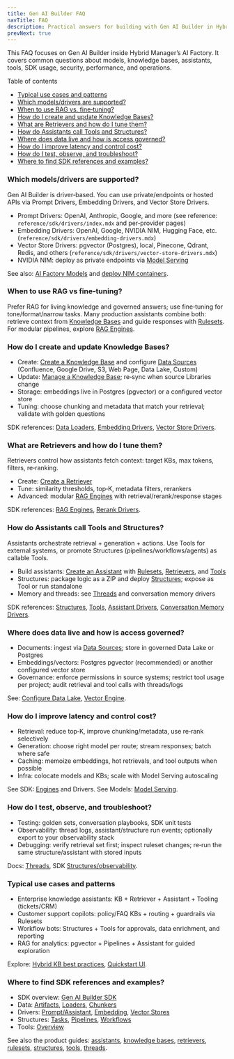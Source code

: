 ```yaml
---
title: Gen AI Builder FAQ
navTitle: FAQ
description: Practical answers for building with Gen AI Builder in Hybrid Manager — models, knowledge bases, assistants, tools, security, performance, and operations.
prevNext: true
---
```


This FAQ focuses on Gen AI Builder  inside Hybrid Manager’s AI Factory. It covers common questions about models, knowledge bases, assistants, tools, SDK usage, security, performance, and operations.

Table of contents

- [Typical use cases and patterns](#typical-use-cases-and-patterns)
- [Which models/drivers are supported?](#which-modelsdrivers-are-supported)
- [When to use RAG vs. fine‑tuning?](#when-to-use-rag-vs-fine-tuning)
- [How do I create and update Knowledge Bases?](#how-do-i-create-and-update-knowledge-bases)
- [What are Retrievers and how do I tune them?](#what-are-retrievers-and-how-do-i-tune-them)
- [How do Assistants call Tools and Structures?](#how-do-assistants-call-tools-and-structures)
- [Where does data live and how is access governed?](#where-does-data-live-and-how-is-access-governed)
- [How do I improve latency and control cost?](#how-do-i-improve-latency-and-control-cost)
- [How do I test, observe, and troubleshoot?](#how-do-i-test-observe-and-troubleshoot)
- [Where to find SDK references and examples?](#where-to-find-sdk-references-and-examples)

### Which models/drivers are supported?

Gen AI Builder is driver‑based. You can use private/endpoints or hosted APIs via Prompt Drivers, Embedding Drivers, and Vector Store Drivers.

- Prompt Drivers: OpenAI, Anthropic, Google, and more (see reference: `reference/sdk/drivers/index.mdx` and per‑provider pages)
- Embedding Drivers: OpenAI, Google, NVIDIA NIM, Hugging Face, etc. (`reference/sdk/drivers/embedding-drivers.mdx`)
- Vector Store Drivers: pgvector (Postgres), local, Pinecone, Qdrant, Redis, and others (`reference/sdk/drivers/vector-store-drivers.mdx`)
- NVIDIA NIM: deploy as private endpoints via [Model Serving](/edb-postgres-ai/1.3/ai-factory/model/)

See also: [AI Factory Models](/edb-postgres-ai/1.3/ai-factory/model/) and [deploy NIM containers](../model/deploy-nim-container).

### When to use RAG vs fine‑tuning?

Prefer RAG for living knowledge and governed answers; use fine‑tuning for tone/format/narrow tasks. Many production assistants combine both: retrieve context from [Knowledge Bases](knowledge-bases) and guide responses with [Rulesets](rulesets). For modular pipelines, explore [RAG Engines](reference/sdk/engines).

### How do I create and update Knowledge Bases?

- Create: [Create a Knowledge Base](create-knowledge-base) and configure [Data Sources](data-sources) (Confluence, Google Drive, S3, Web Page, Data Lake, Custom)
- Update: [Manage a Knowledge Base](manage-knowledge-base); re‑sync when source Libraries change
- Storage: embeddings live in Postgres (pgvector) or a configured vector store
- Tuning: choose chunking and metadata that match your retrieval; validate with golden questions

SDK references: [Data Loaders](reference/sdk/data/loaders.mdx), [Embedding Drivers](reference/sdk/drivers/embedding-drivers.mdx), [Vector Store Drivers](reference/sdk/drivers/vector-store-drivers.mdx).

### What are Retrievers and how do I tune them?

Retrievers control how assistants fetch context: target KBs, max tokens, filters, re‑ranking.

- Create: [Create a Retriever](/edb-postgres-ai/1.3/ai-factory/gen-ai/create-retriever)
- Tune: similarity thresholds, top‑K, metadata filters, rerankers
- Advanced: modular [RAG Engines](reference/sdk/engines) with retrieval/rerank/response stages

SDK references: [RAG Engines](reference/sdk/engines), [Rerank Drivers](reference/sdk/drivers/rerank-drivers.mdx).

### How do Assistants call Tools and Structures?

Assistants orchestrate retrieval + generation + actions. Use Tools for external systems, or promote Structures (pipelines/workflows/agents) as callable Tools.

- Build assistants: [Create an Assistant](create-assistant) with [Rulesets](create-ruleset), [Retrievers](create-retriever), and [Tools](create-tool)
- Structures: package logic as a ZIP and deploy [Structures](create-structure); expose as Tool or run standalone
- Memory and threads: see [Threads](threads) and conversation memory drivers

SDK references: [Structures](reference/sdk/structures), [Tools](reference/sdk/tools), [Assistant Drivers](reference/sdk/drivers/assistant-drivers.mdx), [Conversation Memory Drivers](reference/sdk/drivers/conversation-memory-drivers.mdx).

### Where does data live and how is access governed?

- Documents: ingest via [Data Sources](data-sources); store in governed Data Lake or Postgres
- Embeddings/vectors: Postgres pgvector (recommended) or another configured vector store
- Governance: enforce permissions in source systems; restrict tool usage per project; audit retrieval and tool calls with threads/logs

See: [Configure Data Lake](/edb-postgres-ai/1.3/ai-factory/gen-ai/configure-datalake), [Vector Engine](/edb-postgres-ai/1.3/ai-factory/vector-engine/).

### How do I improve latency and control cost?

- Retrieval: reduce top‑K, improve chunking/metadata, use re‑rank selectively
- Generation: choose right model per route; stream responses; batch where safe
- Caching: memoize embeddings, hot retrievals, and tool outputs when possible
- Infra: colocate models and KBs; scale with Model Serving autoscaling

See SDK: [Engines](/edb-postgres-ai/1.3/ai-factory/gen-ai/reference/sdk/engines) and Drivers. See Models: [Model Serving](/edb-postgres-ai/1.3/ai-factory/model/).

### How do I test, observe, and troubleshoot?

- Testing: golden sets, conversation playbooks, SDK unit tests
- Observability: thread logs, assistant/structure run events; optionally export to your observability stack
- Debugging: verify retrieval set first; inspect ruleset changes; re‑run the same structure/assistant with stored inputs

Docs: [Threads](/edb-postgres-ai/1.3/ai-factory/gen-ai/threads), SDK [Structures/observability](/edb-postgres-ai/1.3/ai-factory/gen-ai/reference/sdk/structures/observability).

### Typical use cases and patterns

- Enterprise knowledge assistants: KB + Retriever + Assistant + Tooling (tickets/CRM)
- Customer support copilots: policy/FAQ KBs + routing + guardrails via Rulesets
- Workflow bots: Structures + Tools for approvals, data enrichment, and reporting
- RAG for analytics: pgvector + Pipelines + Assistant for guided exploration

Explore: [Hybrid KB best practices](/edb-postgres-ai/1.3/ai-factory/gen-ai/hybrid-kb-best-practices), [Quickstart UI](/edb-postgres-ai/1.3/ai-factory/gen-ai/quickstart-customer-service-agent-ui).

### Where to find SDK references and examples?

- SDK overview: [Gen AI Builder SDK](/edb-postgres-ai/1.3/ai-factory/gen-ai/reference/sdk/)
- Data: [Artifacts](reference/sdk/data/artifacts.mdx), [Loaders](reference/sdk/data/loaders.mdx), [Chunkers](reference/sdk/data/chunkers.mdx)
- Drivers: [Prompt/Assistant](reference/sdk/drivers/index.mdx), [Embedding](reference/sdk/drivers/embedding-drivers.mdx), [Vector Stores](reference/sdk/drivers/vector-store-drivers.mdx)
- Structures: [Tasks](reference/sdk/structures/tasks.mdx), [Pipelines](reference/sdk/structures/pipelines.mdx), [Workflows](reference/sdk/structures/workflows.mdx)
- Tools: [Overview](reference/sdk/tools)

See also the product guides: [assistants](/edb-postgres-ai/1.3/ai-factory/gen-ai/assistants), [knowledge bases](/edb-postgres-ai/1.3/ai-factory/gen-ai/knowledge-bases), [retrievers](/edb-postgres-ai/1.3/ai-factory/gen-ai/retrievers), [rulesets](/edb-postgres-ai/1.3/ai-factory/gen-ai/rulesets), [structures](/edb-postgres-ai/1.3/ai-factory/gen-ai/structures), [tools](/edb-postgres-ai/1.3/ai-factory/gen-ai/tools), [threads](/edb-postgres-ai/1.3/ai-factory/gen-ai/threads).
